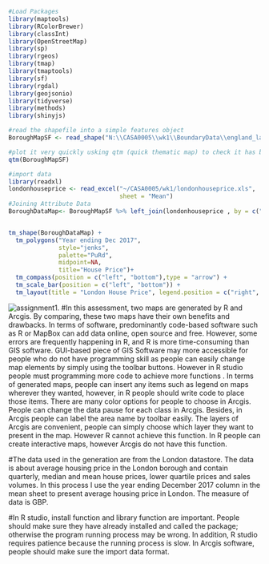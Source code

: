 ```{r}
#Load Packages
library(maptools)
library(RColorBrewer)
library(classInt)
library(OpenStreetMap)
library(sp)
library(rgeos)
library(tmap)
library(tmaptools)
library(sf)
library(rgdal)
library(geojsonio)
library(tidyverse)
library(methods)
library(shinyjs)

#read the shapefile into a simple features object
BoroughMapSF <- read_shape("N:\\CASA0005\\wk1\\BoundaryData\\england_lad_2011.shp", as.sf = TRUE)

#plot it very quickly usking qtm (quick thematic map) to check it has been read in correctly
qtm(BoroughMapSF)

#import data
library(readxl)
londonhouseprice <- read_excel("~/CASA0005/wk1/londonhouseprice.xls", 
                               sheet = "Mean")
#Joining Attribute Data
BoroughDataMap<- BoroughMapSF %>% left_join(londonhouseprice , by = c("code" = "Code"))


tm_shape(BoroughDataMap) +
  tm_polygons("Year ending Dec 2017",
              style="jenks",
              palette="PuRd",
              midpoint=NA,
              title="House Price")+
  tm_compass(position = c("left", "bottom"),type = "arrow") + 
  tm_scale_bar(position = c("left", "bottom")) +
  tm_layout(title = "London House Price", legend.position = c("right", "bottom"))
```

![assignment1.](N:/CASA0005/wk3/assignment/assignment1.jpg)
#In this assessment, two maps are generated by R and Arcgis. By comparing, these two maps have their own benefits and drawbacks. In terms of software, predominantly code-based software such as R or MapBox can add data online, open source and free. However, some errors are frequently happening in R, and R is more time-consuming than GIS software. GUI-based piece of GIS Software may more accessible for people who do not have programming skill as people can easily change map elements by simply using the toolbar buttons. However in R studio people must programming more code to achieve more functions . In terms of generated maps, people can insert any items such as legend on maps wherever they wanted, however, in R people should write code to place those items. There are many color options for people to choose in Arcgis. People can change the data pause for each class in Arcgis. Besides, in Arcgis people can label the area name by toolbar easily. The layers of Arcgis are convenient, people can simply choose which layer they want to present in the map. However R cannot achieve this function. In R people can create interactive maps, however Arcgis do not have this function.

#The data used in the generation are from the London datastore. The data is about average housing price in the London borough and contain quarterly, median and mean house prices, lower quartile prices and sales volumes. In this process I use the year ending December 2017 column in the mean sheet to present average housing price in London. The measure of data is GBP.

#In R studio, install function and library function are important. People should make sure they have already installed and called the package; otherwise the program running process may be wrong. In addition, R studio requires patience because the running process is slow. In Arcgis software, people should make sure the import data format.
